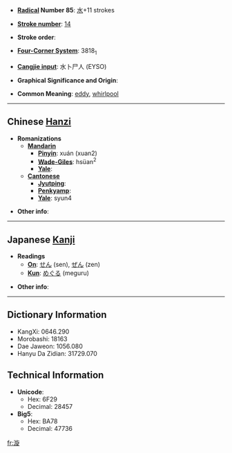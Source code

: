 * '''[[Wiktionary:Chinese radical index| Radical]] Number 85''': [[Wiktionary:Chinese radical index 水|水]]+11 strokes

* '''[[Wiktionary:Chinese total strokes index|Stroke number]]''': [[Wiktionary:Chinese total strokes index 14|14]]

* '''Stroke order''': 

* '''[[Wiktionary:Chinese four corner index|Four-Corner System]]''': 3818<sub>1</sub>

* '''[[Wiktionary:Chinese Cangjie index|Cangjie input]]''': 水卜尸人 (EYSO)

* '''Graphical Significance and Origin''': 

* '''Common Meaning''': [[eddy]], [[whirlpool]]

----

== Chinese [[Hanzi]] ==

* '''Romanizations'''
** '''[[Mandarin]]'''
*** '''[[Pinyin]]''': xuán (xuan2)
*** '''[[Wade-Giles]]''': hsüan<sup>2</sup>
*** '''[[Yale]]''': 
** '''[[Cantonese]]'''
*** '''[[Jyutping]]''':
*** '''[[Penkyamp]]''': 
*** '''[[Yale]]''': syun4

* '''Other info''': 

----

== Japanese [[Kanji]] ==

* '''Readings'''
** '''[[On]]''': [[せん]] (sen), [[ぜん]] (zen)
** '''[[Kun]]''': [[めぐる]] (meguru)

* '''Other info''':  

----

== Dictionary Information ==

* KangXi: 0646.290
* Morobashi: 18163
* Dae Jaweon: 1056.080
* Hanyu Da Zidian: 31729.070

== Technical Information ==

* '''Unicode''':
** Hex: 6F29
** Decimal: 28457
* '''Big5''':
** Hex: BA78
** Decimal: 47736

[[fr:漩]]